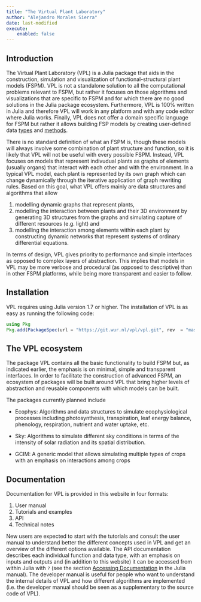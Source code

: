 ```yaml
---
title: "The Virtual Plant Laboratory"
author: "Alejandro Morales Sierra"
date: last-modified
execute: 
    enabled: false
---
```


## Introduction

The Virtual Plant Laboratory (VPL) is a Julia package that aids in the construction, 
simulation and visualization of functional-structural plant models (FSPM). VPL 
is not a standalone solution to all the computational problems relevant to FSPM, 
but rather it focuses on those algorithms and visualizations that are specific to 
FSPM and for which there are no good solutions in the Julia package ecosystem. 
Furthermore, VPL is 100% written in Julia and therefore VPL will work in any 
platform and with any code editor where Julia works. Finally, VPL does not offer 
a domain specific language for FSPM but rather it allows building FSP models by 
creating user-defined data [types](https://docs.julialang.org/en/v1/manual/types/) 
and [methods](https://docs.julialang.org/en/v1/manual/methods/).

There is no standard definition of what an  FSPM is, though these models will 
always involve some combination of plant structure and function, so it is likely 
that VPL will not be useful with every possible FSPM. Instead, VPL focuses on 
models that represent indivudual plants as graphs of elements (usually organs) 
that interact with each other and with the environment. In a typical VPL model, 
each plant is represented by its own graph which can change dynamically through 
the iterative application of graph rewriting rules. Based on this goal, what VPL 
offers mainly are data structures and algorithms that allow 

1.  modelling dynamic graphs that represent plants,  
2.  modelling the interaction between plants and their 3D environment by generating 3D structures from the graphs and simulating capture of different resources (e.g. light) and 
3.  modelling the interaction among elements within each plant by constructing  dynamic networks that represent systems of ordinary differential equations. 

In terms of design, VPL gives priority to performance and simple interfaces as
opposed to complex layers of abstraction. This implies that models in VPL may
be more verbose and procedural (as opposed to descriptive) than in other FSPM
platforms, while being more transparent and easier to follow.

## Installation 

VPL requires using Julia version 1.7 or higher. The installation of VPL is as
easy as running the following code:

```julia
using Pkg
Pkg.add(PackageSpec(url = "https://git.wur.nl/vpl/vpl.git", rev  = "master"))
```

## The VPL ecosystem

The package VPL contains all the basic functionality to build FSPM but, as 
indicated earlier, the emphasis is on minimal, simple and transparent interfaces.
In order to facilitate the construction of advanced FSPM, an ecosystem of 
packages will be built around VPL that bring higher levels of abstraction and 
reusable components with which models can be built.

The packages currently planned include

* Ecophys: Algorithms and data structures to simulate ecophysiological processes including photosynthesis, transpiration, leaf energy balance, phenology, respiration, nutrient and water uptake, etc.

* Sky: Algorithms to simulate different sky conditions in terms of the intensity of solar radiation and its spatial distribution.

* GCIM: A generic model that allows simulating multiple types of crops with an emphasis on interactions among crops

## Documentation

Documentation for VPL is provided in this website in four formats:

1. User manual
2. Tutorials and examples
3. API
4. Technical notes

New users are expected to start with the tutorials and consult the user manual
to understand better the different concepts used in VPL and get an overview of
the different options available. The API documentation describes each individual 
function and data type, with an emphasis on inputs and outputs and (in addition 
to this website) it can be accessed from within Julia with `?` (see the section 
[Accessing Documentation](https://docs.julialang.org/en/v1/manual/documentation/#Accessing-Documentation-1) 
in the Julia manual). The developer manual is useful for people who want to 
understand the internal details of VPL and how different algorithms are 
implemented (i.e. the developer manual should be seen as a supplementary to the
source code of VPL).




